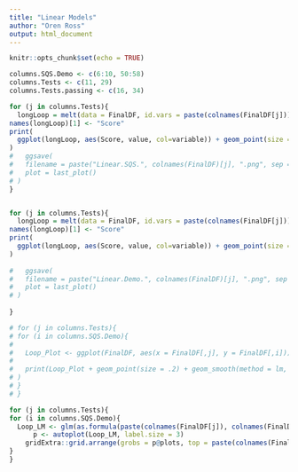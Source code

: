 ```yaml
---
title: "Linear Models"
author: "Oren Ross"
output: html_document
---
```


```r
knitr::opts_chunk$set(echo = TRUE)
```

```r

columns.SQS.Demo <- c(6:10, 50:58)
columns.Tests <- c(11, 29)
columns.Tests.passing <- c(16, 34)


```



```r

for (j in columns.Tests){
  longLoop = melt(data = FinalDF, id.vars = paste(colnames(FinalDF[j])), measure.vars = c(6:10))
names(longLoop)[1] <- "Score"
print(
  ggplot(longLoop, aes(Score, value, col=variable)) + geom_point(size = 0.01) +   stat_smooth(method="lm", se=FALSE, size=.5) + stat_smooth(aes(group=1), method="lm", size=1) + labs(x = paste(colnames(FinalDF[j]) %>% str_replace_all("[.]", " ")),y = "SQS Score", color = "School Quality Score")
)
#   ggsave(
#   filename = paste("Linear.SQS.", colnames(FinalDF)[j], ".png", sep = ""), 
#   plot = last_plot()
# )
}



```


```r

for (j in columns.Tests){
  longLoop = melt(data = FinalDF, id.vars = paste(colnames(FinalDF[j])), measure.vars = c(50:58))
names(longLoop)[1] <- "Score"
print(
  ggplot(longLoop, aes(Score, value, col=variable)) + geom_point(size = 0.01) +   stat_smooth(method="lm", se=FALSE, size=.5) + stat_smooth(aes(group=1), method="lm", size=1) + labs(x = paste(colnames(FinalDF[j]) %>% str_replace_all("[.]", " ")),y = "Percent of School", color = "Demographic")
) 
    
#   ggsave(
#   filename = paste("Linear.Demo.", colnames(FinalDF)[j], ".png", sep = ""), 
#   plot = last_plot()
# )
  
}

```


```r

# for (j in columns.Tests){
# for (i in columns.SQS.Demo){
# 
#   Loop_Plot <- ggplot(FinalDF, aes(x = FinalDF[,j], y = FinalDF[,i]))
# 
#   print(Loop_Plot + geom_point(size = .2) + geom_smooth(method = lm, color = "red") + geom_smooth(method = loess, color = "blue") + labs(x = paste(colnames(FinalDF[j]) %>% str_replace_all("[.]", " ")),y = paste(colnames(FinalDF[i]) %>% str_replace_all("[.]", " ")))
# )
# }
# }

```




```r

for (j in columns.Tests){
for (i in columns.SQS.Demo){
  Loop_LM <- glm(as.formula(paste(colnames(FinalDF[j]), colnames(FinalDF[i]), sep=" ~ ")), family = gaussian(), data = FinalDF)
      p <- autoplot(Loop_LM, label.size = 3)
    gridExtra::grid.arrange(grobs = p@plots, top = paste(colnames(FinalDF[j]), colnames(FinalDF[i]), sep=" ~ "))
}
}


```